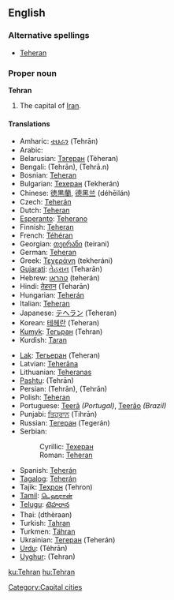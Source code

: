 {{wikipedia}}
==English==

===Alternative spellings===
*[[Teheran]]

===Proper noun===
'''Tehran'''
#The capital of [[Iran]].

====Translations====
{{top}}
*Amharic: [[ቴህራን]] (Tehrān)
*Arabic: {{ARchar|[[طهران]]}} {{Unicode|(ʈehrán)}}
*Belarusian: [[Тэгеран]] (Tèheran)
*Bengali: {{BNchar|[[তেহরান]]}} (Tehrān), {{BNchar|[[তেহ্রাণ]]}} (Tehrā.n)
*Bosnian: [[Teheran#Bosnian|Teheran]] {{m}}
*Bulgarian: [[Техеран#Bulgarian|Техеран]] (Tekherán)
*Chinese: [[徳黒蘭]], [[德黑兰]] (déhēilán)
*Czech: [[Teherán]]
*Dutch: [[Teheran]] {{n}}
*[[Esperanto]]: [[Teherano]]
*Finnish: [[Teheran]]
*French: [[Téhéran]]
*Georgian: [[თეირანი]] (teirani)
*German: [[Teheran]]
*Greek: [[Τεχεράνη]] (tekheráni)
*[[Gujarati]]: [[તેહરાન]] (Teharān)
*Hebrew: [[טהראן]] (teherán)
*Hindi: [[तेहरान]] (Teharān)
*Hungarian: [[Teherán]]
*Italian: [[Teheran]]
*Japanese: [[テヘラン]] (Teheran)
*Korean: [[테헤란]] (Teheran)
*[[Kumyk]]: [[Тегьран]] (Tehran)
*Kurdish: [[Taran]]
{{mid}}
*[[Lak]]: [[Тегьеран]] (Teheran)
*Latvian: [[Teherāna]]
*Lithuanian: [[Teheranas]]
*[[Pashtu]]: {{URchar|[[تهران]]}} (Tehrān)
*Persian: {{FAchar|[[طهران]]}} (Tehrān), {{FAchar|[[تهران]]}} (Tehrān)
*Polish: [[Teheran]]
*Portuguese: [[Teerã]] ''(Portugal)'', [[Teerão]] ''(Brazil)'' {{m}}
*Punjabi: [[ਤਿਹ੍ਰਾਨ]] (Tihrān)
*Russian: [[Тегеран]] (Tegerán) {{m}}
*Serbian:
*:Cyrillic: [[Техеран]] {{m}}
*:Roman: [[Teheran#Serbian|Teheran]] {{m}}
*Spanish: [[Teherán]] {{m}}
*[[Tagalog]]: [[Teherán]]
*Tajik: [[Теҳрон]] (Tehron)
*[[Tamil]]: [[டெஹரான்]]
*[[Telugu]]: [[టెహరాన]]
*Thai: {{THchar|[[เตหะราน]]}} (dthèraan)
*Turkish: [[Tahran]]
*Turkmen: [[Tähran]]
*Ukrainian: [[Тегеран]] (Teherán)
*[[Urdu]]: {{URchar|[[تہران]]}} (Tėhrān)
*[[Uyghur]]: {{URchar|[[ﺗﯧﻬﺮﺍﻥ]]}} (Tehran)
{{bottom}}

[[Category:Capital cities]]

[[ku:Tehran]]
[[hu:Tehran]]
